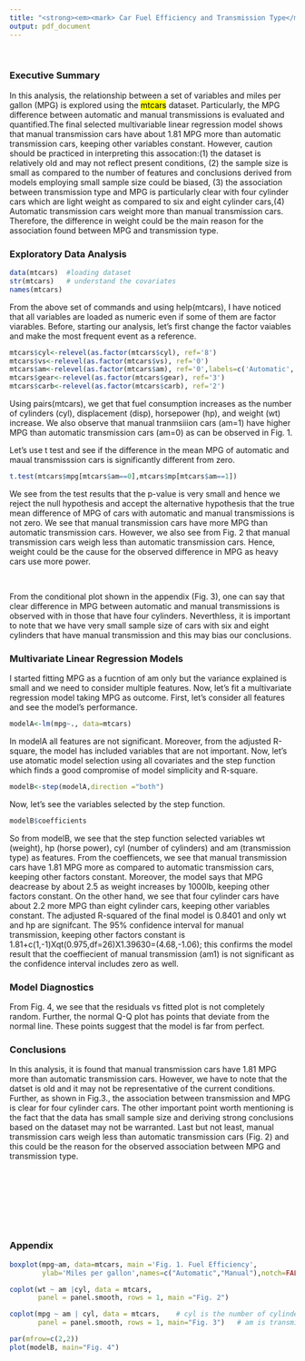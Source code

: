 ```yaml
---
title: "<strong><em><mark> Car Fuel Efficiency and Transmission Type</mark></em></strong>"
output: pdf_document
---
```

<br/>
<h3><strong>Executive Summary</strong></h3>

In this analysis, the relationship between a set of variables and miles per gallon (MPG) is explored using the <mark>mtcars</mark> dataset. Particularly, the MPG difference between automatic and manual transmissions is evaluated and quantified.The final selected multivariable linear regression model shows that manual transmission cars have about 1.81 MPG more than automatic transmission cars, keeping other variables constant. However, caution should be practiced in interpreting this assocation:(1) the dataset is relatively old and may not reflect present conditions, (2) the sample size is small as compared to the number of features and conclusions derived from models employing small sample size could be biased, (3) the association between transmission type and MPG is particularly clear with four cylinder cars which are light weight as compared to six and eight cylinder cars,(4) Automatic transmission cars weight more than manual transmission cars. Therefore, the difference in weight could be the main reason for the association found between MPG and transmission type.

<h3><strong>Exploratory Data Analysis</strong></h3>

```r
data(mtcars)  #loading dataset
str(mtcars)   # understand the covariates
names(mtcars)
```

From the above set of commands and using help(mtcars), I have noticed that all variables are loaded as numeric even if some of them are factor viarables. Before, starting our analysis, let's first change the factor vaiables and make the most frequent event as a reference.

```r
mtcars$cyl<-relevel(as.factor(mtcars$cyl), ref='8')
mtcars$vs<-relevel(as.factor(mtcars$vs), ref='0')
mtcars$am<-relevel(as.factor(mtcars$am), ref='0',labels=c('Automatic','Manual'))
mtcars$gear<-relevel(as.factor(mtcars$gear), ref='3')
mtcars$carb<-relevel(as.factor(mtcars$carb), ref='2')
```

Using pairs(mtcars), we get that fuel consumption increases as the number of cylinders (cyl), displacement (disp), horsepower (hp), and weight (wt) increase. We also observe that manual tranmsiiion cars (am=1) have higher MPG than automatic transmission cars (am=0) as can be observed in Fig. 1.

Let's use t test and see if the difference in the mean MPG of automatic and maual transmisssion cars is significantly different from zero.

```r

t.test(mtcars$mpg[mtcars$am==0],mtcars$mp[mtcars$am==1])

```

We see from the test results that the p-value is very small and hence we reject the null hypothesis and accept the alternative hypothesis that the true mean difference of MPG of cars with automatic and manual transmissions is not zero. We see that manual transmission cars have more MPG than automatic transmission cars. However, we also see from Fig. 2 that manual transmission cars weigh less than automatic transmission cars. Hence, weight could be the cause for the observed difference in MPG as heavy cars use more power.

<br/>

From the conditional plot shown in the appendix (Fig. 3), one can say that clear difference in MPG between automatic and manual transmissions is observed with in those that have four cylinders. Neverthless, it is important to note that we have very small sample size of cars with six and eight cylinders that have manual transmission and this may bias our conclusions.

<h3><strong>Multivariate Linear Regression Models</strong></h3>
I started fitting MPG as a fucntion of am only but the variance explained is small and we need to consider multiple features.
Now, let's fit a multivariate regression model taking MPG as outcome. First, let's consider all features and see the model's performance.
```r
modelA<-lm(mpg~., data=mtcars)
```

In modelA all features are not significant. Moreover, from the adjusted R-square, the model has included variables that are not important. Now, let's use atomatic model selection using all covariates and the step function which finds a good compromise of model simplicity and R-square. 
```r
modelB<-step(modelA,direction ="both")
```

Now, let's see the variables selected by the step function.

```r
modelB$coefficients
```

So from modelB, we see that the step function selected variables 
wt (weight), hp (horse power), cyl (number of cylinders) and am (transmission type) as features. From the coeffiencets, we see that manual transmission cars have 1.81 MPG more as compared to automatic transmission cars, keeping other factors constant. Moreover, the model says that MPG deacrease by about 2.5 as weight increases by 1000lb, keeping other factors constant. On the other hand, we see that four cylinder cars have about 2.2 more MPG than eight cylinder cars, keeping other variables constant. The adjusted R-squared of the final model is 0.8401 and only wt and hp are signifcant. The 95% confidence interval for manual transmission, keeping other factors constant is 1.81+c(1,-1)Xqt(0.975,df=26)X1.39630=(4.68,-1.06); this confirms the model result that the coeffiecient of manual transmission (am1) is not significant as the confidence interval includes zero as well.

<h3><strong>Model Diagnostics</strong></h3>

From Fig. 4, we see that the residuals vs fitted plot is not completely random. Further, the normal Q-Q plot has points that deviate from the normal line. These points suggest that the model is far from perfect.

<h3><strong>Conclusions</strong></h3>

In this analysis, it is found that manual transmission cars have 1.81 MPG more than automatic transmission cars. However, we have to  note that the datset is old and it may not be representative of the current conditions. Further, as shown in Fig.3., the association between transmission and MPG is clear for four cylinder cars. The other important point worth mentioning is the fact that the data has small sample size and deriving strong conclusions based on the dataset may not be warranted. Last but not least, manual transmission cars weigh less than automatic transmission cars (Fig. 2) and this could be the reason for the observed association between MPG and transmission type. 


<br/>
<br/>
<br/>
<br/>
<br/>
<br/>

<h3><strong>Appendix</strong></h3>

```r
boxplot(mpg~am, data=mtcars, main ='Fig. 1. Fuel Efficiency',
        ylab='Miles per gallon',names=c("Automatic","Manual"),notch=FALSE, col=(c("gold","skyblue")))
```



```r
coplot(wt ~ am |cyl, data = mtcars,
       panel = panel.smooth, rows = 1, main ="Fig. 2")
```

```r
coplot(mpg ~ am | cyl, data = mtcars,    # cyl is the number of cylinders
       panel = panel.smooth, rows = 1, main="Fig. 3")   # am is transmision type (0=automatic, 1=manual)
```

```r
par(mfrow=c(2,2))
plot(modelB, main="Fig. 4")
```



